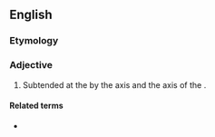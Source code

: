 ==English==

===Etymology===
{{prefix|a|specular|lang=en}}

===Adjective===
{{head|en|adjective}}

# {{lb|en|optics|in surface gloss measurements}} Subtended at the {{l|en|origin}} by the {{l|en|specular}} axis and the axis of the {{l|en|receiver}}.
#: {{ux|en|The sample was measured using a multi-angle spectrophotometer, which is capable of measuring each sample under four aspecular angles.}}

====Related terms====
* {{l|en|specular}}
